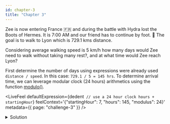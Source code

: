 ```yaml
---
id: chapter-3
title: "Chapter 3"
---
```



Zee is now entering France :fr: and during the battle with Hydra lost the Boots of Hermes. It is
7:00 AM and our friend has to continue by foot. :walking: The goal is to walk to Lyon which is
729.1 kms distance.

Considering average walking speed is 5 km/h how many days would Zee need to walk without taking many
rest?, and at what time would Zee reach Lyon?

First determine the number of days using expressions were already used `distance / speed`.
In this case: `729.1 / 5 = 145 hrs`. To determine arrival time, we can leverage modular clock
(24 hours) arithmetics using the function [modulo()](https://docs.camunda.io/docs/components/modeler/feel/builtin-functions/feel-built-in-functions-numeric#modulodividend-divisor).

<LiveFeel
  defaultExpression={dedent`
    // use a 24 hour clock
    hours + startingHour`}
  feelContext='{"startingHour": 7, "hours": 145, "modulus": 24}'
  metadata={{ page: "challenge-3" }}
/>

<details>
  <summary>Solution</summary>
  <div>
    <div>
      Zee would take 6 days to arrive and would be there at 8:00 AM.
    </div>
    <br />
    <pre title={'Expression'}>
      modulo((hours + startingHour), modulus)
    </pre>
  </div>
</details>
